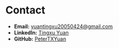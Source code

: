 # Contact

- **Email:** yuantingxu20050424@gmail.com  
- **LinkedIn:** [Tingxu Yuan](https://www.linkedin.com/in/tingxu-yuan-a2bab5333/)  
- **GitHub:** [PeterTXYuan](https://github.com/PeterTXYuan)
